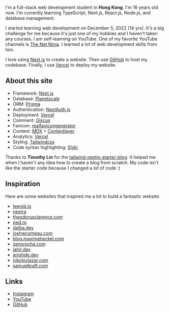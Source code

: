 I'm a full-stack web development student in **Hong Kong**. I'm 16 years old now. I'm currently learning TypeScript, Next.js, React.js, Node.js, and database management.

I started learning web development on December 5, 2022 (14 yrs). It's a big challenge for me because it's just one of my hobbies and I haven't taken any courses. I am self-learning on YouTube. One of my favorite YouTube channels is [The Net Ninja](https://www.youtube.com/@NetNinja). I learned a lot of web development skills from him.

I love using [Next.js](https://nextjs.org/) to create a website. Then use [GitHub](https://github.com) to host my codebase. Finally, I use [Vercel](https://vercel.com) to deploy my website.

## About this site

- Framework: [Next.js](https://nextjs.org/)
- Database: [Planetscale](https://planetscale.com/)
- ORM: [Prisma](https://prisma.io/)
- Authentication: [NextAuth.js](https://next-auth.js.org/)
- Deployment: [Vercel](https://vercel.com)
- Comment: [Giscus](https://giscus.app/)
- Favicon: [realfavicongenerator](https://realfavicongenerator.net/)
- Content: [MDX](https://mdxjs.com/) + [Contentlayer](https://www.contentlayer.dev/)
- Analytics: [Vercel](https://vercel.com/)
- Styling: [Tailwindcss](https://tailwindcss.com)
- Code syntax highlighting: [Shiki](https://github.com/shikijs/shiki)

Thanks to **Timothy Lin** for the
[tailwind-nextjs-starter-blog](https://github.com/timlrx/tailwind-nextjs-starter-blog). It helped me when I haven't any idea how to create a blog from scratch. My code isn't like the starter code because I changed a lot of code :)

## Inspiration

Here are some websites that inspired me a lot to build a fantastic website.

- [leerob.io](https://leerob.io/)
- [nextra](https://nextra.site/)
- [theodorusclarence.com](https://theodorusclarence.com/)
- [ped.ro](https://ped.ro/)
- [delba.dev](https://delba.dev/)
- [joshwcomeau.com](https://www.joshwcomeau.com/)
- [blog.maximeheckel.com](https://blog.maximeheckel.com/)
- [zenorocha.com](https://zenorocha.com/)
- [jahir.dev](https://jahir.dev/)
- [anishde.dev](https://anishde.dev/)
- [nikolovlazar.com](https://nikolovlazar.com/)
- [samuelkraft.com](https://samuelkraft.com/)

## Links

- [Instagram](https://instagram.com/tszhong0411)
- [YouTube](https://youtube.com/@tszhong0411)
- [GitHub](https://github.com/tszhong0411)
